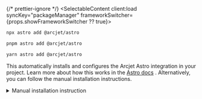 

{/* prettier-ignore */}
<SelectableContent client:load syncKey="packageManager" frameworkSwitcher={props.showFrameworkSwitcher ?? true}>
<div slot="npm" slotIdx="1">

```sh
npx astro add @arcjet/astro
```

</div>
<div slot="pnpm" slotIdx="2">

```sh
pnpm astro add @arcjet/astro
```

</div>
<div slot="yarn" slotIdx="3">

```sh
yarn astro add @arcjet/astro
```

</div>
</SelectableContent>

This automatically installs and configures the Arcjet Astro integration in your
project. Learn more about how this works in the [Astro docs](https://docs.astro.build/en/guides/integrations-guide/)
. Alternatively, you can follow the manual installation instructions.

<details>
    <summary>Manual installation instruction</summary>
    
    In your project root, run the following command:

    {/* prettier-ignore */}
    <SelectableContent client:load syncKey="packageManager" frameworkSwitcher={props.showFrameworkSwitcher ?? true}>
    <div slot="npm" slotIdx="1">

    ```sh
    npm add @arcjet/astro
    ```

    </div>
    <div slot="pnpm" slotIdx="2">

    ```sh
    pnpm add @arcjet/astro
    ```

    </div>
    <div slot="yarn" slotIdx="3">

    ```sh
    yarn add @arcjet/astro
    ```

    </div>
    </SelectableContent>

    Update your Astro configuration file:

    <Code code={removeTSCCommentDirectives(ConfigBaseJS)} lang="js" title="astro.config.mjs" />

</details>
